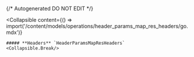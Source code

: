 {/* Autogenerated DO NOT EDIT  */}

<Collapsible
    content={() => import('/content/models/operations/header_params_map_res_headers/go.mdx')}
>
    ##### **Headers** `HeaderParamsMapResHeaders`
    <Collapsible.Break/>
</Collapsible>

